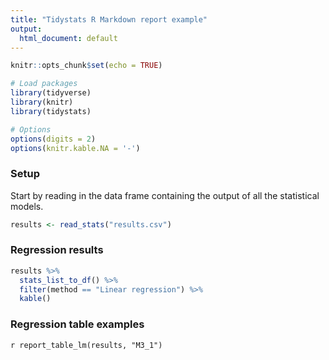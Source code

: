 ```yaml
---
title: "Tidystats R Markdown report example"
output:
  html_document: default
---
```


```r
knitr::opts_chunk$set(echo = TRUE)

# Load packages
library(tidyverse)
library(knitr)
library(tidystats)

# Options
options(digits = 2)
options(knitr.kable.NA = '-')
```

### Setup

Start by reading in the data frame containing the output of all the statistical models.

```r
results <- read_stats("results.csv")
```

### Regression results

```r
results %>%
  stats_list_to_df() %>%
  filter(method == "Linear regression") %>%
  kable()
```

### Regression table examples

`r report_table_lm(results, "M3_1")`

